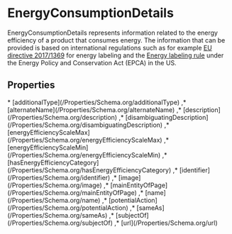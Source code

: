 # EnergyConsumptionDetails

EnergyConsumptionDetails represents information related to the energy efficiency of a product that consumes energy. The information that can be provided is based on international regulations such as for example <a href="https://eur-lex.europa.eu/eli/reg/2017/1369/oj">EU directive 2017/1369</a> for energy labeling and the <a href="https://www.ftc.gov/enforcement/rules/rulemaking-regulatory-reform-proceedings/energy-water-use-labeling-consumer">Energy labeling rule</a> under the Energy Policy and Conservation Act (EPCA) in the US.

## Properties

<Grid>
* [additionalType](/Properties/Schema.org/additionalType)
,* [alternateName](/Properties/Schema.org/alternateName)
,* [description](/Properties/Schema.org/description)
,* [disambiguatingDescription](/Properties/Schema.org/disambiguatingDescription)
,* [energyEfficiencyScaleMax](/Properties/Schema.org/energyEfficiencyScaleMax)
,* [energyEfficiencyScaleMin](/Properties/Schema.org/energyEfficiencyScaleMin)
,* [hasEnergyEfficiencyCategory](/Properties/Schema.org/hasEnergyEfficiencyCategory)
,* [identifier](/Properties/Schema.org/identifier)
,* [image](/Properties/Schema.org/image)
,* [mainEntityOfPage](/Properties/Schema.org/mainEntityOfPage)
,* [name](/Properties/Schema.org/name)
,* [potentialAction](/Properties/Schema.org/potentialAction)
,* [sameAs](/Properties/Schema.org/sameAs)
,* [subjectOf](/Properties/Schema.org/subjectOf)
,* [url](/Properties/Schema.org/url)

</Grid>

